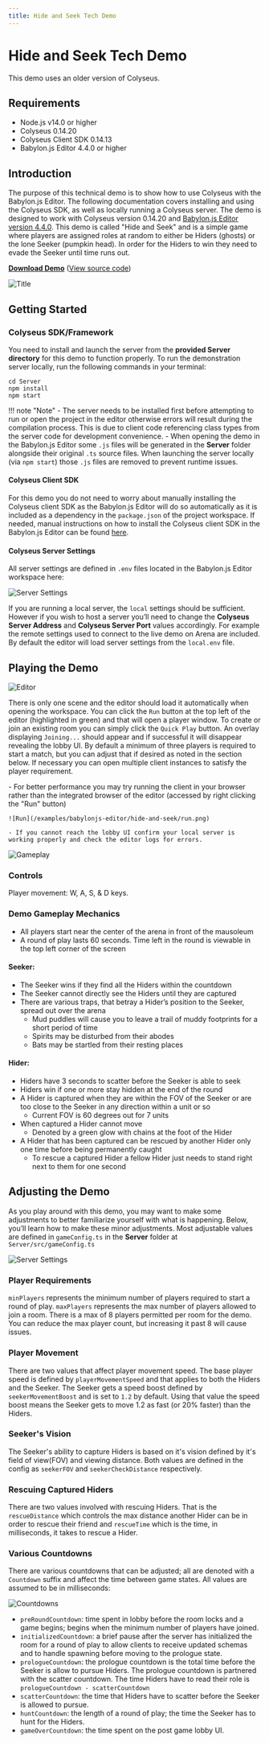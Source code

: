 ```yaml
---
title: Hide and Seek Tech Demo
---
```


# Hide and Seek Tech Demo

<Callout type="warning">
    This demo uses an older version of Colyseus.
</Callout>

## Requirements
- Node.js v14.0 or higher
- Colyseus 0.14.20
- Colyseus Client SDK 0.14.13
- Babylon.js Editor 4.4.0 or higher

## Introduction
The purpose of this technical demo is to show how to use Colyseus with the Babylon.js Editor. The following documentation covers installing and using the Colyseus SDK, as well as locally running a Colyseus server. The demo is designed to work with Colyseus version 0.14.20 and [Babylon.js Editor version 4.4.0](http://editor.babylonjs.com/).
This demo is called "Hide and Seek" and is a simple game where players are assigned roles at random to either be Hiders (ghosts) or the lone Seeker (pumpkin head). In order for the Hiders to win they need to evade the Seeker until time runs out.

**[Download Demo](https://github.com/colyseus/babylonjs-hide-and-seek/archive/master.zip)** ([View source code](https://github.com/colyseus/babylonjs-hide-and-seek/))

![Title](/examples/babylonjs-editor/hide-and-seek/title-screenshot.png)

## Getting Started

### Colyseus SDK/Framework
You need to install and launch the server from the **provided Server directory** for this demo to function properly.
To run the demonstration server locally, run the following commands in your terminal:

```
cd Server
npm install
npm start
```

!!! note "Note"
    - The server needs to be installed first before attempting to run or open the project in the editor otherwise errors will result during the compilation process. This is due to client code referencing class types from the server code for development convenience.
    - When opening the demo in the Babylon.js Editor some `.js` files will be generated in the **Server** folder alongside their original `.ts` source files. When launching the server locally (via `npm start`) those `.js` files are removed to prevent runtime issues.

#### Colyseus Client SDK
For this demo you do not need to worry about manually installing the Colyseus client SDK as the Babylon.js Editor will do so automatically as it is included as a dependency in the `package.json` of the project workspace. If needed, manual instructions on how to install the Colyseus client SDK in the Babylon.js Editor can be found [here](../../getting-started/babylonjs-editor.md).

#### Colyseus Server Settings
All server settings are defined in `.env` files located in the Babylon.js Editor workspace here:

![Server Settings](/examples/babylonjs-editor/hide-and-seek/server-settings.png)

If you are running a local server, the `local` settings should be sufficient. However if you wish to host a server you’ll need to change the **Colyseus Server Address** and **Colyseus Server Port** values accordingly. For example the remote settings used to connect to the live demo on Arena are included.
By default the editor will load server settings from the `local.env` file.

## Playing the Demo
![Editor](/examples/babylonjs-editor/hide-and-seek/editor.png)

There is only one scene and the editor should load it automatically when opening the workspace. You can click the `Run` button at the top left of the editor (highlighted in green) and that will open a player window. To create or join an existing room you can simply click the `Quick Play` button. An overlay displaying `Joining...` should appear and if successful it will disappear revealing the lobby UI.
By default a minimum of three players is required to start a match, but you can adjust that if desired as noted in the section below. If necessary you can open multiple client instances to satisfy the player requirement.

<Callout type="info">
    - For better performance you may try running the client in your browser rather than the integrated browser of the editor (accessed by right clicking the "Run" button)

    ![Run](/examples/babylonjs-editor/hide-and-seek/run.png)

    - If you cannot reach the lobby UI confirm your local server is working properly and check the editor logs for errors.
</Callout>

![Gameplay](/examples/babylonjs-editor/hide-and-seek/gameplay.png)

### Controls
Player movement: W, A, S, & D keys.

### Demo Gameplay Mechanics
- All players start near the center of the arena in front of the mausoleum
- A round of play lasts 60 seconds. Time left in the round is viewable in the top left corner of the screen

#### Seeker:
- The Seeker wins if they find all the Hiders within the countdown
- The Seeker cannot directly see the Hiders until they are captured
- There are various traps, that betray a Hider’s position to the Seeker, spread out over the arena
    - Mud puddles will cause you to leave a trail of muddy footprints for a short period of time
    - Spirits may be disturbed from their abodes
    - Bats may be startled from their resting places

#### Hider:
- Hiders have 3 seconds to scatter before the Seeker is able to seek
- Hiders win if one or more stay hidden at the end of the round
- A Hider is captured when they are within the FOV of the Seeker or are too close to the Seeker in any direction within a unit or so
    - Current FOV is 60 degrees out for 7 units
- When captured a Hider cannot move
    - Denoted by a green glow with chains at the foot of the Hider
- A Hider that has been captured can be rescued by another Hider only one time before being permanently caught
    - To rescue a captured Hider a fellow Hider just needs to stand right next to them for one second

## Adjusting the Demo
As you play around with this demo, you may want to make some adjustments to better familiarize yourself with what is happening. Below, you’ll learn how to make these minor adjustments. Most adjustable values are defined in `gameConfig.ts` in the **Server** folder at `Server/src/gameConfig.ts`

![Server Settings](/examples/babylonjs-editor/hide-and-seek/config.png)

### Player Requirements
`minPlayers` represents the minimum number of players required to start a round of play. `maxPlayers` represents the max number of players allowed to join a room. There is a max of 8 players permitted per room for the demo. You can reduce the max player count, but increasing it past 8 will cause issues.

### Player Movement
There are two values that affect player movement speed. The base player speed is defined by `playerMovementSpeed` and that applies to both the Hiders and the Seeker. The Seeker gets a speed boost defined by `seekerMovementBoost` and is set to `1.2` by default. Using that value the speed boost means the Seeker gets to move 1.2 as fast (or 20% faster) than the Hiders.

### Seeker's Vision
The Seeker's ability to capture Hiders is based on it's vision defined by it's field of view(FOV) and viewing distance. Both values are defined in the config as `seekerFOV` and `seekerCheckDistance` respectively.

### Rescuing Captured Hiders
There are two values involved with rescuing Hiders. That is the `rescueDistance` which controls the max distance another Hider can be in order to rescue their friend and `rescueTime` which is the time, in milliseconds, it takes to rescue a Hider.

### Various Countdowns
There are various countdowns that can be adjusted; all are denoted with a `Countdown` suffix and affect the time between game states. All values are assumed to be in milliseconds:

![Countdowns](/examples/babylonjs-editor/hide-and-seek/countdowns.png)

- `preRoundCountdown`: time spent in lobby before the room locks and a game begins; begins when the minimum number of players have joined.
- `initializedCountdown`: a brief pause after the server has initialized the room for a round of play to allow clients to receive updated schemas and to handle spawning before moving to the prologue state.
- `prologueCountdown`: the prologue countdown is the total time before the Seeker is allow to pursue Hiders. The prologue countdown is partnered with the scatter countdown. The time Hiders have to read their role is `prologueCountdown - scatterCountdown`
- `scatterCountdown`: the time that Hiders have to scatter before the Seeker is allowed to pursue.
- `huntCountdown`: the length of a round of play; the time the Seeker has to hunt for the Hiders.
- `gameOverCountdown`: the time spent on the post game lobby UI.
